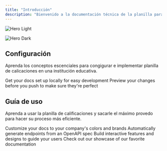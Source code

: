 ```yaml
---
title: "Introducción"
description: "Bienvenido a la documentación técnica de la planilla para el registro de calificaciones en SINAI. Versión Preliminar (Mayo 23 de 2025)"
---
```


<img
  className="block dark:hidden"
  src="/images/hero-light.svg"
  alt="Hero Light"
/>

<img
  className="hidden dark:block"
  src="/images/hero-dark.svg"
  alt="Hero Dark"
/>

## Configuración

Aprenda los conceptos escenciales para congigurar e implementar planilla de calicaciones en una institución educativa.

<CardGroup cols={2}>
  <Card title="Conceptos" icon="pen-to-square" href="https://mintlify.com/docs/quickstart">
    Get your docs set up locally for easy development
  </Card>
  <Card title="Implementación" icon="image" href="https://mintlify.com/docs/development">
    Preview your changes before you push to make sure they're perfect
  </Card>
</CardGroup>

## Guía de uso

Aprenda a usar la planilla de calificaciones y sacarle el máximo provedo para hacer su proceso más eficiente.

<CardGroup cols={2}>
  <Card title="Customize Style" icon="palette" href="https://mintlify.com/docs/settings/global">
    Customize your docs to your company's colors and brands
  </Card>
  <Card title="Reference APIs" icon="code" href="https://mintlify.com/docs/api-playground/openapi">
    Automatically generate endpoints from an OpenAPI spec
  </Card>
  <Card title="Add Components" icon="screwdriver-wrench" href="https://mintlify.com/docs/components/accordion">
    Build interactive features and designs to guide your users
  </Card>
  <Card title="Get Inspiration" icon="stars" href="https://mintlify.com/customers">
    Check out our showcase of our favorite documentation
  </Card>
</CardGroup>